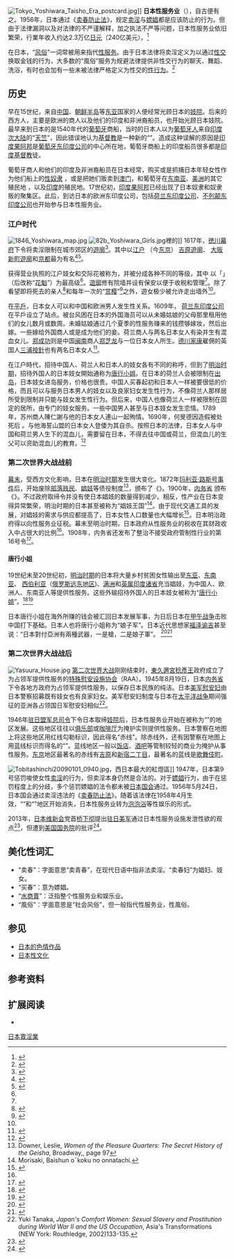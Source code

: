 [[File:Tokyo_Yoshiwara_Taisho_Era_postcard.jpg|thumb]]]]
'''日本性服务业'''（{{jpn|j=日本における売買春|hg=にほんにおけるばいばいしゅん}}），自古便有之。1956年，日本通过《[[卖春防止法|卖春防止法]]》，规定[[卖淫|卖淫]]与[[嫖娼|嫖娼]]都是应该防止的行为。但由于法律漏洞以及对法律的不严谨解释，加之执法不严等问题，日本性服务业依旧繁荣，行業年收入约达2.3万亿[[日元|日元]]（240亿美元）。<ref name="japantimes">{{cite news|last1=Hoffman|first1=Michael|title=Japan's love affairs with sex|url=https://www.japantimes.co.jp/life/2007/04/29/life/japans-love-affairs-with-sex/#.WjrqUEpl-M8|newspaper=The Japan Times Online|accessdate=2017-12-20|date=2007-04-25|archive-date=2018-08-31|archive-url=https://web.archive.org/web/20180831002442/https://www.japantimes.co.jp/life/2007/04/29/life/japans-love-affairs-with-sex/#.WjrqUEpl-M8|dead-url=no}}</ref>

在日本，“[[風俗店|风俗]]”一词常被用来指代[[性服务|性服务]]。由于日本法律将卖淫定义为以通过[[性交|性交]]换取金钱的行为，大多数的“風俗”服务为规避法律提供非性交行为的聊天、舞蹈、洗浴，有时也会加有一些未被法律严格定义为性交的[[人類性行為|性行为]]。<ref>{{cite web |url=http://www.japantimes.co.jp/news/2008/05/27/reference/law-bends-over-backward-to-allow-fuzoku/#.VFq1OPTF_Kk |title=Law bends over backward to allow ''fuzoku'' |last=Hongo |first=Jun |date=2008-05-27 |website=japantimes.co.jp |publisher=the japan times |access-date=2020-06-01 |archive-date=2018-03-21 |archive-url=https://web.archive.org/web/20180321053751/https://www.japantimes.co.jp/news/2008/05/27/reference/law-bends-over-backward-to-allow-fuzoku/#.VFq1OPTF_Kk |dead-url=no }}</ref>

== 历史==
早在15世纪，来自[[中国|中国]]、[[朝鲜半岛|朝鲜半岛]]等[[东亚|东亚]]国家的人便经常光顾日本的[[妓院|妓院]]{{sfn | Leupp | 2003 | page=48 }}。后来的西方人，主要是欧洲的商人以及他们的印度和非洲裔船员，也开始光顾日本妓院{{sfn | Leupp | 2003 | page=49 }}。最早来到日本的是1540年代的[[葡萄牙|葡萄牙]]商船，当时的日本人以为[[葡萄牙人|葡萄牙人]]来自[[印度次大陆|印度次大陆]]的“[[天竺|天竺]]”，因此错误地认为[[基督教|基督教]]是一种新的“{{le|印度宗教|Indian religions}}”。造成这种误解的原因是[[印度|印度]][[果阿邦|果阿邦]]是[[葡萄牙东印度公司|葡萄牙东印度公司]]的中心所在地，葡萄牙商船上的印度船员很多都是[[印度基督教|印度基督教]]徒{{sfn | Leupp | 2003 | page=35 }}。

葡萄牙商人和他们的印度及非洲裔船员在日本经常{{le|贩卖奴隶|Slavery in Japan}}，购买或是抓捕日本年轻女性作为他们船上的[[性奴隶|性奴隶]] ，或是把她们贩卖到[[澳门|澳门]]，和葡萄牙在[[东南亚|东南亚]]、[[美洲|美洲]]的其它殖民地{{sfn | Leupp | 2003 | page=49 }} ，以及[[印度|印度]]的殖民地。17世纪初，[[印度|印度]][[果阿邦|果阿邦]]已经出现了日本奴隶和奴隶贩的聚集区{{sfn | Leupp | 2003 | page=52 }}。此后，到访日本的欧洲东印度公司，包括[[荷兰东印度公司|荷兰东印度公司]]、[[不列颠东印度公司|不列颠东印度公司]]也开始参与日本性服务业{{sfn | Leupp | 2003 | page=50 }}。

===江户时代 ===
[[File:1846_Yoshiwara_map.jpg|thumb]]
[[File:82b_Yoshiwara_Girls.jpg|thumb]]裡的{{lj|遊女|遊女}}]]
1617年，[[江户幕府|徳川幕府]]下令将卖淫限制在城市郊区的[[遊廓|遊廓]]<ref name="enc">{{cite book|last1=Ditmore|first1=Melissa Hope|title=Encyclopedia of prostitution and sex work|date=2006|publisher=Greenwood Press|location=Westport, Conn.|isbn=978-0313329685}}</ref>。其中以[[江户|江户]] （今[[东京|东京]]） [[吉原遊廓|吉原遊廓]]、 [[大阪市|大阪]][[新町遊廓|新町遊廓]]和[[京都|京都]]{{lj|岛原|島原 (京都)}}最为有名<ref name="gop">{{cite web|title=Edo Pleasure Districts|url=http://geishaofjapan.com/history/history-establishing-the-pleasure-districts-17th-century/|website=Geisha of Japan|accessdate=2017-12-21|archive-date=2019-11-05|archive-url=https://web.archive.org/web/20191105205855/http://geishaofjapan.com/history/history-establishing-the-pleasure-districts-17th-century/|dead-url=no}}</ref><ref>{{cite web|title=Courtesans and the Licensed Pleasure Quarters in Edo Japan|url=http://education.asianart.org/explore-resources/background-information/courtesans-and-licensed-pleasure-quarters-edo-japan|website=Asian Art Education|accessdate=2017-12-21|archive-date=2019-06-18|archive-url=https://web.archive.org/web/20190618161803/http://education.asianart.org/explore-resources/background-information/courtesans-and-licensed-pleasure-quarters-edo-japan|dead-url=no}}</ref>。

获得营业执照的江户妓女和交际花被称为{{lj|遊女|遊女}}，并被分成各种不同的等级，其中 以「{{link-ja|太夫 (遊女)|太夫 (遊女)|太夫}}」（后改称“[[花魁_(日本)|花魁]]”）为最高级<ref name="gop" />。[[遊廓|遊廓]]修有院墙并设有保安以便于收税和管理<ref name="enc" />。除了看望即将死去的亲人<ref>{{cite book|last1=Becker|first1=J. E. De|title=The nightless city : geisha and courtesan life in old Tokyo|url=https://archive.org/details/nightlesscitygei0000debe|date=2007|publisher=Dover Publications|location=Mineola, N.Y.|isbn=978-0486455631|edition=Dover}}</ref>和每年一次的“[[花見|赏樱]]”<ref>{{cite book|last1=Pate|first1=Alan Scott|title=Ningyo: The Art of the Japanese Doll|date=2016-10-20|publisher=Tuttle Publishing|isbn=978-0804847353}}</ref>之外，遊女极少被允许走出墙外<ref name="enc" />。

在[[平戶市|平戶]]，日本女人可以和中国和欧洲男人发生性关系。1609年， [[荷兰东印度公司|荷兰东印度公司]]在平戶设立了站点。被台风困在日本的外国海员可以从未婚姑娘的父母那里租用他们的女儿数月或数周。未婚姑娘通过几个夏季的性服务赚来的钱攒够嫁妆，然后出嫁。一些嫁给外国商人或是成为他们的妾。荷兰商人{{le|科奈利斯·范·尼恩罗德|Cornelis van Nijenroode}}与两名日本女人有染并生有混血女儿。[[郑成功|郑成功]]则是中国[[闽南|闽南]]商人[[郑芝龙|郑芝龙]]与一位日本女人所生。[[德川家康|德川家康]]雇佣的英国人[[三浦按針|三浦按針]]也有两名日本女人<ref>{{cite book|last1=Stanley|first1=Amy|url=https://www.google.com/books/edition/Selling_Women/qNzybm2R4kMC?hl=en&gbpv=1&dq=Zheng+Zhilong,+a+Hokkien+trader+who+did+business+with+the+Dutch+East+India+Company,+established+a+more+conventional+family.+He+married+a+local+woman+and+made+their+son,+Zheng+Chenggong+(better+known+in+English+as+Coxinga),+heir+to+his+piratical+empire.&pg=PA77&printsec=frontcover|title=Selling Women: Prostitution, Markets, and the Household in Early Modern Japan|date=2012-06-19|publisher=University of California Press|isbn=9780520270909|location=|page=77}}</ref>。

在江户時代，招待中国人、荷兰人和日本人的妓女各有不同的称呼，但到了[[明治时期|明治时期]]，招待外国人的日本妓女開始通称为[[唐行小姐|唐行小姐]]。在日本的荷兰人会被限制在[[出岛|出岛]]，日本妓女进岛服务，价格也很贵。中国人买春起初和日本人一样被要很低的价格，而且可以与服务日本男人的妓女以及良家妇女发生性行为，不像荷兰人那样居所受到限制并只能与妓女发生性行为。但后来，中国人也像荷兰人一样被限制在固定的居所，由专门的妓女服务。一些中国男人甚至与日本妓女发生恋情。1789年，苏州商人陳仁謝与他的日本女人連山一起殉情。1690年，何旻德因造假被处死后 。与他海誓山盟的日本女人登倭为其自杀。按照日本的法律，日本女人与中国和荷兰男人生下的混血儿，需要留在日本，不得去往中国或荷兰，但混血儿的生父可以资助混血儿的教育。<ref>{{cite journal |last1=Vos |first1=Fritz |editor1-last=Breuker |editor1-first=Remco |editor2-last=Penny |editor2-first=Benjamin |title=FORGOTTEN FOIBLES: LOVE AND THE DUTCH AT DEJIMA (1641–1854) |journal=East Asian History |date=December 2014 |issue=39 |pages=139–52 |url=http://www.eastasianhistory.org/39/vos-foibles |ref=http://www.eastasianhistory.org/sites/default/files/article-content/39/pdfs/EAH39-Vos-ForgottenFoibles.pdf |publisher=Published jointly by The Australian National University and Leiden University |issn=1839-9010 |access-date=2020-11-21 |archive-date=2020-05-19 |archive-url=https://web.archive.org/web/20200519231400/http://www.eastasianhistory.org/39/vos-foibles |dead-url=no }}</ref>

===第二次世界大战战前===
[[幕末|幕末]]，受西方文化影响，日本在[[明治时期|明治时期]]发生很大变化。1872年[[玛利亚·路斯号事件|玛利亚·路斯号事件]]后，{{lj|明治政府|Government of Meiji Japan}}开始废除[[部落民|部落]][[贱民|贱民]]、[[娼妓|娼妓]]等债役制度<ref>Downer, Leslie, ''Women of the Pleasure Quarters: The Secret History of the Geisha'', Broadway,{{ISBN|0-7679-0490-7}}, page 97</ref>，颁布了《{{lj|艺娼妓解放令|芸娼妓解放令}}》。1900年，[[内务省|内务省]] 颁布《{{lj|娼妓取缔规则|娼妓取締規則}}》。不过政府取缔令并没有使日本娼妓的数量得到减少。相反，性产业在日本变得异常繁荣，明治时期的日本甚至被称为“娼妓王国”<ref>Morisaki, Baishun o¯koku no onnatachi.</ref>。由于现代交通工具的发展，对娼妓的需求与供应都提高了，日本女性人口数量也大幅增长<ref name=":0">{{Cite book|last=Stanley|first=Amy|title=Selling Women: Prostitution, Markets, and the Household in Early Modern Japan|url=https://archive.org/details/sellingwomenpros00stan|date=2012|publisher=University of California Press|isbn=978-0-520-27090-9|edition=1|location=|pages=[https://archive.org/details/sellingwomenpros00stan/page/193 193], 194|doi=10.1525/j.ctt1pnm4q.1|doi-broken-date=2020-06-04|jstor=10.1525/j.ctt1pnm4q}}</ref>。日本明治政府得以向性服务业征税。幕末至明治时期，日本政府从性服务业的税收在其财政收入中占很大的比例<ref name=":0" />。1908年，内务省还发布了整治不接受政府管制性行业的第16号令<ref>{{cite book|last1=Tiefenbrun|first1=Susan|title=Decoding international law: semiotics and the humanities|date=2010|publisher=Oxford University Press|location=New York|isbn=978-0195385779|page=[https://archive.org/details/decodin_tie_2010_00_2145/page/480 480]|url=https://archive.org/details/decodin_tie_2010_00_2145/page/480}}</ref>。

====唐行小姐====
{{Main|唐行小姐}}
19世纪末至20世纪初，[[明治时期|明治时期]]的日本将大量乡村贫困女性输出至[[东亚|东亚]]、[[东南亚|东南亚]]、 [[西伯利亚|西伯利亚]]（[[俄罗斯远东地区|俄罗斯远东地区]])、[[满洲|满洲]]和[[英属印度诸省|英属印度诸省]]充当娼妓，为中国人、欧洲人、东南亚人等提供性服务。这些外输招待外国人的日本妓女被称为“[[唐行小姐|唐行小姐]]”。<ref>{{cite news |author=人民网-国家人文历史 |editor1=陈永 |date=10 July 2013<!-- 01:52:36--> |title=日本性宽容："南洋姐"输出数十万 |url=http://news.takungpao.com/history/story/2013-07/1748611.html |newspaper=Ta Kung Pao 大公报 |location= |access-date= |archive-date=2021-02-24 |archive-url=https://web.archive.org/web/20210224033443/http://news.takungpao.com/history/story/2013-07/1748611.html |dead-url=no }}</ref><ref name="FischerTine2003">{{Cite journal|author1={{tsl|en|Harald Fischer-Tiné|}}|title='White women degrading themselves to the lowest depths': European networks of prostitution and colonial anxieties in British India and Ceylon ca. 1880–1914|journal=Indian Economic and Social History Review|year=2003|volume=40|doi=10.1177/001946460304000202|pages=163–190 [175–81]|issue=2}}</ref>

日本唐行小姐在海外所赚的钱会被汇回日本发展军事，为日后日本在[[甲午战争|甲午战争]]击败中国打下基础。日本人也将唐行小姐称为“娘子军”。日本近代思想家[[福泽谕吉|福泽谕吉]]甚至说：“日本對付亞洲有兩種武器，一是槍，二是娘子軍”。 <ref>{{cite web |url=https://gotv.ctitv.com.tw/2019/08/1108875.htm |title=她們為國犧牲身體 卻慘被國人唾棄 |date=2019-08-11 |publisher=中時電子報}}</ref><ref>{{cite web |url=https://www.yehland.com/2018/04/karayukisan.html |title=「妳的錢很乾淨，但是妳很髒 」被日本遺棄的南洋姐 |date=2018-04-12 |publisher=葉倫達康 |access-date=2020-11-21 |archive-date=2021-01-09 |archive-url=https://web.archive.org/web/20210109190010/https://www.yehland.com/2018/04/karayukisan.html |dead-url=no }}</ref>

=== 第二次世界大战战后 ===
{{Main|特殊慰安设施协会| {{lj|美军占领日本期间强奸事件|占領期日本における強姦}} }}
[[File:Yasuura_House.jpg|thumb]]
[[第二次世界大战|第二次世界大战]]刚刚结束时，[[東久邇宮稔彥王|東久邇宮稔彥王]]政府成立了为占领军提供性服务的[[特殊慰安设施协会|特殊慰安设施协会]]（RAA）。1945年8月19日，日本[[内务省|内务省]]下令各地方政府为占领军提供性服务，以保存日本民族的纯洁。日本[[美军慰安妇_(日本)|美军慰安妇]]由日本警察招募既有妓女也有良家妇女。美军慰安妇制度与日本在[[太平洋战争|太平洋战争]]期间强征的亚洲各占领国日军慰安妇相似<ref>Yuki Tanaka, ''Japan's Comfort Women: Sexual Slavery and Prostitution during World War II and the US Occupation'', Asia's Transformations (NEW York: Routhledge, 2002)133-135.</ref>。

1946年[[驻日盟军总司令|驻日盟军总司令]]下令日本取缔[[妓院|妓院]]后，日本性服务业开始在被称为“{{lj|赤线|赤線}}”的地区发展。这些地区往往以[[俱乐部|俱乐部]]或[[不穿內褲咖啡廳|咖啡厅]]为掩护实则提供性服务。日本警察在地图上将这些地区用红线勾勒标识，因此得名“赤线”。除赤线外，还有因警察在地图上用蓝线标识而得名的“{{lj|藍線 (日本性服務業)|青線|藍線}}”。蓝线地区一般以[[餐館|饭店]]、[[酒吧|酒吧]]等管制较轻的商业为掩护从事性服务。[[东京|东京]]地区最著名的赤线有[[吉原|吉原]]和[[新宿二丁目|新宿二丁目]]，最著名的蓝线是[[歌舞伎町|歌舞伎町]]。

[[File:Tobitashinchi20090101_0940.jpg|thumb]]，西日本最大的紅燈區]]
1947年，日本第9号{{lj|勅令|法令}}惩罚唆使女性[[卖淫|卖淫]]的行为，但卖淫本身仍然是合法的。对于[[嫖娼|嫖娼]]行为，由于在惩罚程度上的分歧，多个惩罚嫖娼的法令都未被[[國會_(日本)|日本国会]]通过。1956年5月24日，日本国会通过卖淫违法的《[[卖春防止法|卖春防止法]]》。随着该法律在1958年4月生效，“{{lj|赤线|赤線}}”和“{{lj|藍線 (日本性服務業)|青線|藍線}}”地区开始消失，日本性服务业转为[[泡泡浴_(性服務)|泡泡浴]]等性娱乐的形式。

2013年，[[日本維新會_(2012年)|日本维新会]]党首[[桥下彻|桥下彻]]提出[[驻日美军|驻日美军]]通过日本性服务设施发泄性欲的观点<ref name=SS20130514>{{cite news | title=Osaka mayor: 'Wild Marines' should consider using prostitutes | first=Erik | last=Slavin | date=2013-05-14 | publisher=[[星條旗報|Stars and Stripes]] | url=http://www.stripes.com/osaka-mayor-wild-marines-should-consider-using-prostitutes-1.220845 | accessdate=2013-05-19 | archive-date=2021-02-25 | archive-url=https://web.archive.org/web/20210225052351/https://www.stripes.com/osaka-mayor-wild-marines-should-consider-using-prostitutes-1.220845 | dead-url=no }}</ref>，但遭到[[美国国务院|美国国务院]]的批评<ref name=JT20130517>{{cite news | title=Hashimoto remarks 'outrageous and offensive': U.S. State Department | date=2013-05-17 | work=[[共同通讯社|Kyodo]] | publisher=[[日本時報|Japan Times]] | url=http://www.japantimes.co.jp/news/2013/05/17/national/hashimoto-remarks-outrageous-and-offensive-u-s-state-department/ | accessdate=2013-05-19 | archive-date=2020-12-02 | archive-url=https://web.archive.org/web/20201202043232/https://www.japantimes.co.jp/news/2013/05/17/national/hashimoto-remarks-outrageous-and-offensive-u-s-state-department/ | dead-url=no }}</ref>。

==美化性词汇==
*“卖春”：字面意思“卖青春”，在现代日语中指非法卖淫。“卖春妇”为娼妇、妓女。
*“买春”：意为嫖娼。
*“[[水商賣|水商賣]]”：泛指整个性服务业和娱乐业。
*“風俗”：字面意思是“社会风俗”，但一般指代性服务业，性風俗。

==参见==
{{Commons category|Prostitution in Japan}}
* [[日本的色情作品|日本的色情作品]]
* [[日本性文化|日本性文化]]

==参考资料==
{{Reflist|2|refs=
}}

==扩展阅读==
*{{cite book|title=Interracial Intimacy in Japan: Western Men and Japanese Women, 1543-1900|first=Gary P.|last=Leupp|publisher=[[Continuum_International_Publishing_Group|Continuum International Publishing Group]] |year=2003|pages=35, 48–50, 52|isbn=978-0-8264-6074-5|ref={{sfnref|Leupp|2003}} }}
{{亚洲题目|卖淫业}}
[[Category:日本賣淫業|]]